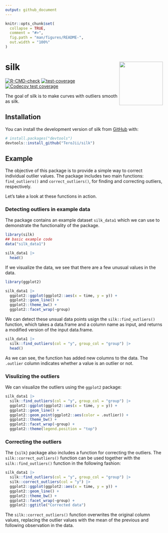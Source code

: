 ```yaml
---
output: github_document
---
```


<!-- README.md is generated from README.Rmd. Please edit that file -->

```r
knitr::opts_chunk$set(
  collapse = TRUE,
  comment = "#>",
  fig.path = "man/figures/README-",
  out.width = "100%"
)
```

# silk <img src="man/figures/logo.png" align="right" height="139" alt="" />

<!-- badges: start -->
[![R-CMD-check](https://github.com/TeroJii/silk/actions/workflows/R-CMD-check.yaml/badge.svg)](https://github.com/TeroJii/silk/actions/workflows/R-CMD-check.yaml)
[![test-coverage](https://github.com/TeroJii/silk/actions/workflows/test-coverage.yaml/badge.svg)](https://github.com/TeroJii/silk/actions/workflows/test-coverage.yaml)
[![Codecov test coverage](https://codecov.io/gh/TeroJii/silk/branch/main/graph/badge.svg)](https://app.codecov.io/gh/TeroJii/silk?branch=main)
<!-- badges: end -->

The goal of silk is to make curves with outliers smooth as silk.

## Installation

You can install the development version of silk from [GitHub](https://github.com/) with:

``` r
# install.packages("devtools")
devtools::install_github("TeroJii/silk")
```

## Example

The objective of this package is to provide a simple way to correct individual outlier values. The package includes two main functions: `find_outliers()` and `correct_outliers()`, for finding and correcting outliers, respectively.

Let's take a look at these functions in action.

### Detecting outliers in example data

The package contains an example dataset `silk_data1` which we can use to demonstrate the functionality of the package.

```r
library(silk)
## basic example code
data("silk_data1")

silk_data1 |> 
  head()

```

If we visualize the data, we see that there are a few unusual values in the data.

```r
library(ggplot2)

silk_data1 |> 
  ggplot2::ggplot(ggplot2::aes(x = time, y = y)) +
  ggplot2::geom_line() +
  ggplot2::theme_bw() +
  ggplot2::facet_wrap(~group)
```

We can detect these unsual data points usign the `silk::find_outliers()` function, which takes a data.frame and a column name as input, and returns a modified version of the input data.frame.


```r
silk_data1 |> 
  silk::find_outliers(col = "y", group_col = "group") |>
  head()
```

As we can see, the function has added new columns to the data. The  `.outlier` column indicates whether a value is an outlier or not.

### Visulizing the outliers

We can visualize the outliers using the `ggplot2` package:

```r

silk_data1 |> 
  silk::find_outliers(col = "y", group_col = "group") |>
  ggplot2::ggplot(ggplot2::aes(x = time, y = y)) +
  ggplot2::geom_line() +
  ggplot2::geom_point(ggplot2::aes(color = .outlier)) +
  ggplot2::theme_bw() +
  ggplot2::facet_wrap(~group) +
  ggplot2::theme(legend.position = "top")
```

### Correcting the outliers

The `{silk}` package also includes a function for correcting the outliers. The `silk::correct_outliers()` function can be used together with the `silk::find_outliers()` function in the following fashion:

```r

silk_data1 |> 
  silk::find_outliers(col = "y", group_col = "group") |> 
  silk::correct_outliers(col = "y") |> 
  ggplot2::ggplot(ggplot2::aes(x = time, y = y)) +
  ggplot2::geom_line() +
  ggplot2::theme_bw() +
  ggplot2::facet_wrap(~group) +
  ggplot2::ggtitle("Corrected data")

```

The `silk::correct_outliers()` function overwrites the original column values, replacing the outlier values with the mean of the previous and following observation in the data.

<!--
You'll still need to render `README.Rmd` regularly, to keep `README.md` up-to-date. `devtools::build_readme()` is handy for this.

You can also embed plots, for example:

```r
#plot(pressure)
```

In that case, don't forget to commit and push the resulting figure files, so they display on GitHub and CRAN.
-->
